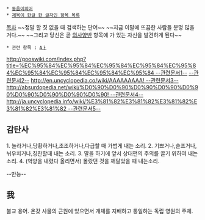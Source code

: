  * [[동음이의어]]
 * [[제목이 한글 한 글자인 항목 목록]]

[[목차]]
~~정말 할 짓 없을 때 검색하는 단어~~ ~~지금 이말에 뜨끔한 사람들 분명 많을 거다.~~
~~그리고 당신은 곧 [[의사양반]] 항목에 가 있는 자신을 발견하게 된다~~

 * 관련 항목 : [[Aㅏ]]
[[http://gooswiki.com/index.php?title=%EC%95%84%EC%95%84%EC%95%84%EC%95%84%EC%95%84%EC%95%84%EC%95%84%EC%95%84%EC%95%84 --관련문서1--]]
[http://search.naver.com/search.naver?where=nexearch&query=%EC%95%84%EC%95%84%EC%95%84%EC%95%84%EC%95%84%EC%95%84%EC%95%84%EC%95%84%EC%95%84%EC%95%84%EC%95%84%EC%95%84%EC%95%84%EC%95%84%EC%95%84%EC%95%84%EC%95%84%EC%95%84%EC%95%84%EC%95%84%EC%95%84%EC%95%84%EC%95%84%EC%95%84%EC%95%84%EC%95%84%EC%95%84&sm=top_sug.pre&fbm=1&acr=1&acq=%EC%95%84%EC%95%84&qdt=0&ie=utf8 --관련문서2--]
[[http://en.uncyclopedia.co/wiki/AAAAAAAAA! --관련문서3--]]
[[http://absurdopedia.net/wiki/%D0%90%D0%90%D0%90%D0%90%D0%90%D0%90%D0%90%D0%90%D0%90! --관련문서4--]]
[[http://ja.uncyclopedia.info/wiki/%E3%81%82%E3%81%82%E3%81%82%E3%81%82%E3%81%82 --관련문서5--]]


== 감탄사 ==
1. 놀라거나,당황하거나,초조하거나,다급할 때 가볍게 내는 소리.
2. 기쁘거나,슬프거나,뉘우치거나,칭찬할때 내는 소리.
3. 말을 하기에 앞서 상대편의 주의를 끌기 위하여 내는 소리.
4. (억양을 내렸다 올리면서) 몰랐던 것을 깨달았을 때 내는소리.

--만능--
== 我 ==
불교 용어. 온갖 사물의 근원에 있으면서 개체를 지배하고 통일하는 독립 영원의 주체.
